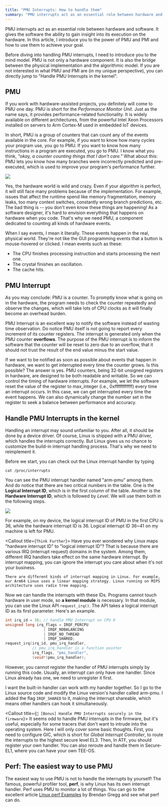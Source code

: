 ```yaml
---
title: "PMU Interrupts: How to handle them"
summary: "PMU interrupts act as an essential role between hardware and software. It gives the software the ability to gain insight into its execution on the hardware. In this article, I introduce you to the power of PMU and PMI and how to use them to achieve your goal."
---
```


PMU interrupts act as an essential role between hardware and software. It gives the software the ability to gain insight into its execution on the hardware. In this article, I introduce you to the power of PMU and PMI and how to use them to achieve your goal.



Before diving into handling PMU interrupts, I need to introduce you to the mind model. PMU is not only a hardware component. It is also the bridge between the physical implementation and the algorithmic model. If you are not interested in what PMU and PMI are (in my unique perspective), you can directly jump to "Handle PMU Interrupts in the kernel".

## PMU

If you work with hardware-assisted projects, you definitely will come to PMU one day. PMU is short for the *Performance Monitor Unit*. Just as the name says, it provides performance-related functionality. It is widely available on different architectures, from the powerful Intel Xeon Processors installed on servers to Arm Cortex-M used in embedded IoT devices.

In short, PMU is a group of counters that can count any of the events available in the core. For example, if you want to know how many cycles your program use, you go to PMU. If you want to know how many instructions in a program are executed, you go to PMU. I know what you think, *"okay, a counter counting things that I don't care."* What about this: PMU lets you know how many branches were incorrectly predicted and pre-executed, which is used to improve your program's performance further.

![](/images/DeiMrq.jpg)

Yes, the hardware world is wild and crazy. Even if your algorithm is perfect, it will still face many problems because of the implementation. For example, issues that affect the runtime spend like memory fragmentation, memory leaks, too many context switches, constantly wrong branch predictions, etc. The bad thing is -- you don't even know these things are happening! As a software designer, it's hard to envision everything that happens on hardware when you code. That's why we need PMU, a component dedicated to counting all kinds of hardware events.

When I say events, I mean it literally. These events happen in the real, physical world. They're not like the GUI programming events that a button is mouse-hovered or clicked. I mean events such as these:

- The CPU finishes processing instruction and starts processing the next one.
- The crystal finishes an oscillation.
- The cache hits.

## PMU Interrupt

As you may conclude: PMU is a counter. To promptly know what is going on in the hardware, the program needs to check the counter repeatedly and observe the changes, which will take lots of CPU clocks as it will finally become an overhead burden.

PMU Interrupt is an excellent way to notify the software instead of wasting time observation. Do notice PMU itself is not going to report every increment of its counter registers. The interrupt is generated only when the PMU counter **overflows**. The purpose of the PMU interrupt is to inform the software that the counter will be reset to zero due to an overflow, that it should not trust the result of the end value minus the start value.

If we want to be notified as soon as possible about events that happen in hardware, we want to get interrupted every time the counter grows. Is this possible? The answer is yes. PMU counters, being 32-bit unsigned registers in hardware, are designed to be both readable and writable. So we can control the timing of hardware interrupts. For example, we let the software reset the value of the register to max_integer (i.e., 0xffffffffffff) every time an interrupt occurs. In this case, we can get interrupted every time the event happens. We can also dynamically change the number set in the register to seek a balance between performance and accuracy.

## Handle PMU Interrupts in the kernel

<Dialog>
    The following part is based on Armv8, aarch64.
</Dialog>

Handling an interrupt may sound unfamiliar to you. After all, it should be done by a device driver. Of course, Linux is shipped with a PMU driver, which handles the interrupts correctly. But Linux gives us no chance to customize the build-in interrupt handling process. That's why we need to reimplement it.

Before we start, you can check out the Linux interrupt handler by typing

``` shell
cat /proc/interrupts
```
You can see the PMU interrupt handler named "arm-pmu" among them. And do notice that there are two critical numbers in the table. One is the **Logical Interrupt ID**, which is in the first column of the table. Another is the **Hardware Interrupt ID**, which is followed by *Level*. We will use them both in the following steps.

![](/images/WikgVn.png)

For example, on my device, the logical interrupt ID of PMU in the first CPU is 36, while the hardware interrupt ID is 36. Logical interrupt ID 36~41 on my machine is left for PMU.

<Callout title={`Think Further`}>
    Have you ever wondered why Linux maps "hardware interrupt ID" to "logical interrupt ID"? That is because there are various IRQ (interrupt request) domains in the system. Among them, different IRQ handlers take effect on the same hardware interrupt. By interrupt mapping, you can ignore the interrupt you care about when it's not your business.
    
    There are different kinds of interrupt mapping in Linux. For example, our Arm64 Linux uses a linear mapping strategy. Linux running on MIPS architecture uses radix tree mapping.
</Callout>

Now we can handle the interrupts with these IDs. Programs cannot touch hardware in user mode, so **a kernel module** is necessary. In that module, you can use the Linux API `request_irq()`. The API takes a logical interrupt ID as its first parameter. Here's an example.

```c
int irq_id = 36; // handle PMU Interrupt on CPU 0
unsigned long irq_flags = IRQF_PERCPU
                 | IRQF_NOBALANCING
                 | IRQF_NO_THREAD
                 | IRQF_SHARED;
request_irq(irq_id, pmu_irq_handler,
            // pmu_irq_handler is a function pointer
            irq_flags, "pmi_handler",
            (void*)pmu_irq_handler);
```

However, you cannot register the handler of PMU interrupts simply by running this code. Usually, an interrupt can only have one handler. Since Linux already has one, we need to unregister it first.

I want the built-in handler can work with my handler together. So I go to the Linux source code and modify the Linux version's handler called arm-pmu. I added the flag `IRQF_SHARED` to it, making the interrupt shareable, which means other handlers can hook it simultaneously.

<Callout title={`💭 [Bonus] Handle PMU Interrupts securely in the firmware`}>
It seems odd to handle PMU interrupts in the firmware, but it's useful, especially for some tracers that don't want to intrude into the operating system.
Here I will only cover some basic thoughts. First, you need to configure GIC, which is short for *Global Interrupt Controller*, to route the interrupts to the highest secure level EL3. Then, In ATF, you should register your own handler. You can also reroute and handle them in Secure-EL1, where you can have your own TEE-OS.
</Callout>

## Perf: The easiest way to use PMU

The easiest way to use PMU is not to handle the interrupts by yourself! The famous, powerful profiler tool, **perf**, is why Linux has its own interrupt handler. Perf uses PMU to monitor a lot of things. You can go to the excellent article [Linux perf Examples](https://www.brendangregg.com/perf.html) by Brendan Gregg and see what perf can do.

